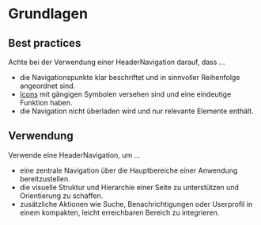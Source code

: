 # Grundlagen

## Best practices

Achte bei der Verwendung einer HeaderNavigation darauf, dass ...

- die Navigationspunkte klar beschriftet und in sinnvoller Reihenfolge
  angeordnet sind.
- [Icons](/03-components/content/icon) mit gängigen Symbolen versehen sind und
  eine eindeutige Funktion haben.
- die Navigation nicht überladen wird und nur relevante Elemente enthält.

## Verwendung

Verwende eine HeaderNavigation, um ...

- eine zentrale Navigation über die Hauptbereiche einer Anwendung
  bereitzustellen.
- die visuelle Struktur und Hierarchie einer Seite zu unterstützen und
  Orientierung zu schaffen.
- zusätzliche Aktionen wie Suche, Benachrichtigungen oder Userprofil in einem
  kompakten, leicht erreichbaren Bereich zu integrieren.
